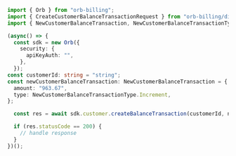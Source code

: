 ```typescript CreateCustomerBalanceTransaction.ts
import { Orb } from "orb-billing";
import { CreateCustomerBalanceTransactionRequest } from "orb-billing/dist/sdk/models/operations";
import { NewCustomerBalanceTransaction, NewCustomerBalanceTransactionType } from "orb-billing/dist/sdk/models/shared";

(async() => {
  const sdk = new Orb({
    security: {
      apiKeyAuth: "",
    },
  });
const customerId: string = "string";
const newCustomerBalanceTransaction: NewCustomerBalanceTransaction = {
  amount: "963.67",
  type: NewCustomerBalanceTransactionType.Increment,
};

  const res = await sdk.customer.createBalanceTransaction(customerId, newCustomerBalanceTransaction);

  if (res.statusCode == 200) {
    // handle response
  }
})();
```
